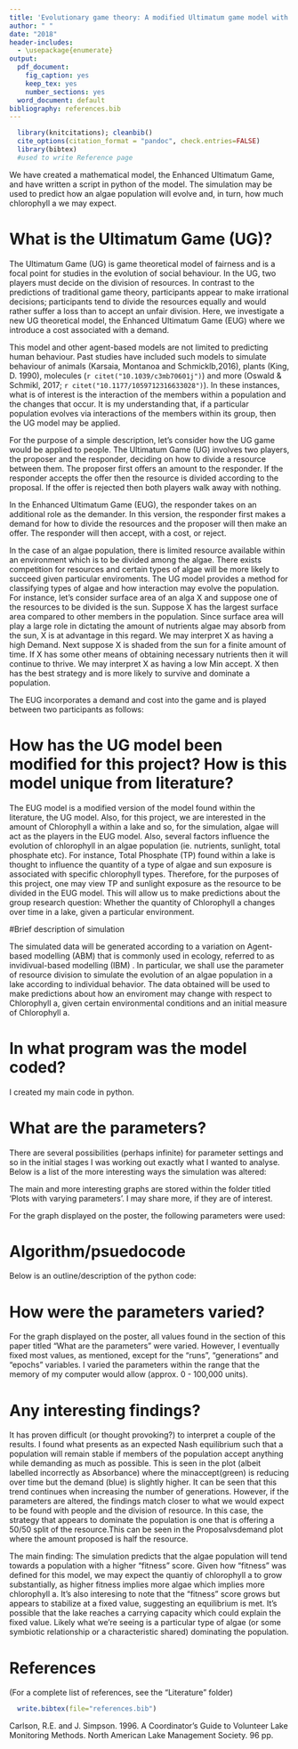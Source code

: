 ---
title: 'Evolutionary game theory: A modified Ultimatum game model with algae as players'
author: " "
date: "2018"
header-includes:
  - \usepackage{enumerate}
output:
  pdf_document:
    fig_caption: yes
    keep_tex: yes
    number_sections: yes
  word_document: default
bibliography: references.bib
---

```{r, echo=FALSE}
  library(knitcitations); cleanbib()
  cite_options(citation_format = "pandoc", check.entries=FALSE)
  library(bibtex)
  #used to write Reference page  
```
We have created a mathematical model, the Enhanced Ultimatum Game, and have written a script in python of the model. The simulation may be used to predict how an algae population will evolve and, in turn, how much chlorophyll a we may expect.

# What is the Ultimatum Game (UG)?

The Ultimatum Game (UG) is game theoretical model of fairness and is a
focal point for studies in the evolution of social behaviour. In the UG,
two players must decide on the division of resources. In contrast to the
predictions of traditional game theory, participants appear to make
irrational decisions; participants tend to divide the resources equally
and would rather suffer a loss than to accept an unfair division. Here,
we investigate a new UG theoretical model,
the Enhanced Ultimatum Game (EUG) where we introduce a cost associated
with a demand.

This model and other agent-based models are not limited to predicting human behaviour. Past studies have included such models to simulate behaviour of animals (Karsaia, Montanoa and Schmicklb,2016), plants (King, D. 1990), molecules (`r citet("10.1039/c3mb70601j")`) and more (Oswald & Schmikl, 2017; `r citet("10.1177/1059712316633028")`). In these instances, what is of interest is the interaction of the members within a population and the changes that occur. It is my understanding that, if a particular population evolves via interactions of the members within its group, then the UG model may be applied. 

For the purpose of a simple description, let's consider how the UG game would be applied to people. The Ultimatum Game (UG) involves two players, the proposer and the
responder, deciding on how to divide a resource between them. The
proposer first offers an amount to the responder. If the responder
accepts the offer then the resource is divided according to the
proposal. If the offer is rejected then both players walk away with
nothing.

In the Enhanced Ultimatum Game (EUG), the responder takes on an additional role as the
demander. In this version, the responder first makes a demand for how to
divide the resources and the proposer will then make an offer. The
responder will then accept, with a cost, or reject.

In the case of an algae population, there is limited resource available within an environment which is to be divided among the algae. There exists competition for resources and certain types of algae will be more likely to succeed given particular enviroments. The UG model provides a method for classifying types of algae and how interaction may evolve the population. For instance, let's consider surface area of an alga X and suppose one of the resources to be divided is the sun. Suppose X has the largest surface area compared to other members in the population. Since surface area will play a large role in dictating the amount of nutrients algae may absorb from the sun, X is at advantage in this regard. We may interpret X as having a high Demand. Next suppose X is shaded from the sun for a finite amount of time. If X has some other means of obtaining necessary nutrients then it will continue to thrive. We may interpret X as having a low Min accept. X then has the best strategy and is more likely to survive and dominate a population.

The EUG incorporates a demand and cost into the game and is played
between two participants as follows:
\begin{itemize}
    \item There are $n$ resources to be divided 
    \item The responder demands an amount $d$ such that $0<d<n$
    \item The proposer then makes an offer $p$
    \item The responder has a minimum $M$ that they are willing to accept such that $M \leq d$
    \item There is a cost to the responder when $d \neq M$. The cost is $c(d-M)$ where $c>0$
    \item If $p \leq M$ then the resources are divided accordingly. If $P>M$ then both receive zero resources
\end{itemize}

# How has the UG model been modified for this project? How is this model unique from literature?

The EUG model is a modified version of the model found within the literature, the UG model. Also, for this project, we are interested in the amount of Chlorophyll a within a lake and so, for the simulation, algae will act as the players in the EUG model. Also, several factors influence the evolution of chlorophyll in an algae population (ie. nutrients, sunlight, total phosphate etc). For instance, Total Phosphate (TP) found within a lake is thought to influence the quantity of a type of algae and sun exposure is associated with specific chlorophyll types. Therefore, for the purposes of this project, one may view TP and sunlight exposure as the resource to be divided in the EUG model. This will allow us to make predictions about the group research question: Whether the quantity of Chlorophyll a changes over time in a lake, given a particular environment. 

#Brief description of simulation

The simulated data will be generated according to a variation on Agent-based modelling (ABM) that is
commonly used in ecology, referred to as invidivual-based modelling (IBM) . In particular, we shall use the
parameter of resource division to simulate the evolution of an algae population in a lake according to individual
behavior. The data obtained will be used to make predictions about how an enviroment may change with respect to Chlorophyll a, given certain environmental conditions and an initial measure of Chlorophyll a. 

# In what program was the model coded?

I created my main code in python.

# What are the parameters? 

There are several possibilities (perhaps infinite) for parameter settings and so in the initial stages I was working out exactly what I wanted to analyse. Below is a list of the more interesting ways the simulation was altered:
\begin{itemize}
	\item Created a data set from various distributions (ie. poisson distribution and varied lambda)
	\item Varied the cost parameter (ie. instead of n(D-MA) for some n>0, I tried n(D-2P+MA) for some n>0 etc).
	\item Introduced a resource probability parameter such that the resource available to any one alga would vary according to a normal distribution.
	\item Created an algae-type parameter (based on chlorophyll a vs. b) that was associated with proposal values.  
	\item there ended up being many versions of this code! 
\end{itemize}
The main and more interesting graphs are stored within the folder titled 'Plots with varying parameters'. I may share more, if they are of interest.

For the graph displayed on the poster, the following parameters were used:
\begin{itemize}
  \item resource = 20           (Amount of resource to be divided)
  \item cost = 2              (Cost for demanding more than MA)
  \item runs = 10                (Number of interactions)
  \item popsize = 500          (population size/Number of algae)
  \item generations = 500       (Number of generations)
  \item tsize = 4              (Tournament size)
  \item pmr=0.05            (Point mutation rate for proposal)
  \item mdr=0.5             (Point mutation rate for demand and MA)
  \item epoch=5
\end{itemize}

# Algorithm/psuedocode

Below is an outline/description of the python code:

\begin{enumerate}[\{1\}]
\item Import necessary packages (numpy and matplotlib.pyplot)
\item Define variables (resource, cost, runs, popsize, generations, tsize, pmr, mdr, epoch)
\item Create main loop. 
	\begin{enumerate}[i)]
		\item Create characteristics of population: create an array for each alga within the population. Within each array describes the structure of the alga. The array contains 23 cells [3,4,2,6,2,14,15,13,2,6,7,8,6,4,3,3,7,8,9,9,7,18,0].
The first 20 cells correspond to proposal values that the alga will make, dependent on the demands. For example, if a second agla demands 3, then the first alga will propose the amount found in the 4th cell of the array. If the second alga demands 4, then the first alga will propose the amount found in the 5th cell of its array, and so on. The 21st cell is the alga's minaccept value, the 22nd is it's demand value, and the 23rd slot is it's fitness score. Suppose there is a population of n algae then n 23 celled arrays are created.   
		\item Population interacts: Have each member of the population interact with all other members of the population twice, once as the demander and again as the proposer. Calculate and append fitness scores. Continue for g generations. 
		\item Point mutation: Pull out a few members of the population, choose the two members with the highest fitness scores and have them produce two "offspring" that will replace two existing algae that have the lowest fitness scores.
		\item Stats: calculate average, minimum and maximum fitness scores across epochs
		\item Plot: Create graph of maximum, minimum, and average fitness scores vs epoch
			\end{enumerate}
\end{enumerate}

# How were the parameters varied?

For the graph displayed on the poster, all values found in the section of this paper titled "What are the parameters" were varied. However, I eventually fixed most values, as mentioned, except for the "runs", "generations" and "epochs" variables. I varied the parameters within the range that the memory of my computer would allow (approx. 0 - 100,000 units).  

# Any interesting findings?

It has proven difficult (or thought provoking?) to interpret a couple of the results. I found what presents as an expected Nash equilibrium such that a population will remain stable if members of the population accept anything while demanding as much as possible. This is seen in the plot (albeit labelled incorrectly as Absorbance) where the minaccept(green) is reducing over time but the demand (blue) is slightly higher. It can be seen that this trend continues when increasing the number of generations.  However, if the parameters are altered, the findings match closer to what we would expect to be found with people and the division of resource. In this case, the strategy that appears to dominate the population is one that is offering a 50/50 split of the resource.This can be seen in the Proposalvsdemand plot where the amount proposed is half the resource.

The main finding: The simulation predicts that the algae population will tend towards a population with a higher "fitness" score. Given how "fitness" was defined for this model, we may expect the quantiy of chlorophyll a to grow substantially, as higher fitness implies more algae which implies more chlorophyll a. It's also interesing to note that the "fitness" score grows but appears to stabilize at a fixed value, suggesting an equilibrium is met. It's possible that the lake reaches a carrying capacity which could explain the fixed value. Likely what we're seeing is a particular type of algae (or some symbiotic relationship or a characteristic shared) dominating the population.

# References 
(For a complete list of references, see the "Literature" folder)

```{r, warning=FALSE, message=FALSE, echo=FALSE} 
  write.bibtex(file="references.bib")
```

Carlson, R.E. and J. Simpson. 1996. A Coordinator's Guide to Volunteer Lake Monitoring Methods. North American Lake Management Society. 96 pp.
